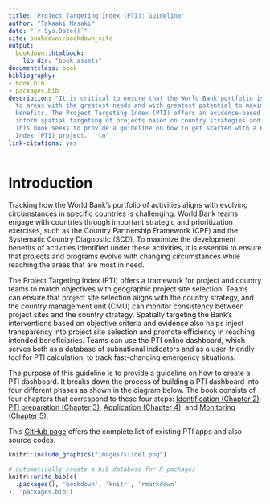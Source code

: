 ```yaml
--- 
title: 'Project Targeting Index (PTI): Guideline'
author: "Takaaki Masaki"
date: "`r Sys.Date()`"
site: bookdown::bookdown_site
output:
  bookdown::htmlbook:
    lib_dir: "book_assets"
documentclass: book
bibliography:
- book.bib
- packages.bib
description: "It is critical to ensure that the World Bank portfolio is well targeted
  to areas with the greatest needs and with greatest potential to maximize development
  benefits. The Project Targeting Index (PTI) offers an evidence-based approach to
  inform spatial targeting of projects based on country strategies and objectives.
  This book seeks to provide a guideline on how to get started with a Project Targeting
  Index (PTI) project.   \n"
link-citations: yes
---
```


# Introduction

Tracking how the World Bank’s portfolio of activities aligns with evolving circumstances in specific countries is challenging. World Bank teams engage with countries through important strategic and prioritization exercises, such as the Country Partnership Framework (CPF) and the Systematic Country Diagnostic (SCD). To maximize the development benefits of activities identified under these activities, it is essential to ensure that projects and programs evolve with changing circumstances while reaching the areas that are most in need.

The Project Targeting Index (PTI) offers a framework for project and country teams to match objectives with geographic project site selection. Teams can ensure that project site selection aligns with the country strategy, and the country management unit (CMU) can monitor consistency between project sites and the country strategy. Spatially targeting the Bank’s interventions based on objective criteria and evidence also helps inject transparency into project site selection and promote efficiency in reaching intended beneficiaries. Teams can use the PTI online dashboard,  which serves both as a database of subnational indicators and as a user-friendly tool for PTI calculation, to track fast-changing emergency situations. 
 
The purpose of this guideline is to provide a guideline on how to create a PTI dashboard. It breaks down the process of building a PTI dashboard into four different phases as shown in the diagram below. The book consists of four chapters that correspond to these four steps: [Identification (Chapter 2)](#identification); [PTI preparation (Chapter 3)](#pti-prep); [Application (Chapter 4)](#application); and [Monitoring (Chapter 5)](#monitoring). 

This [GitHub page](https://github.com/wbPTI) offers the complete list of existing PTI apps and also source codes. 

```r
knitr::include_graphics("images/slide1.png")

```

```r
# automatically create a bib database for R packages
knitr::write_bib(c(
  .packages(), 'bookdown', 'knitr', 'rmarkdown'
), 'packages.bib')
```
